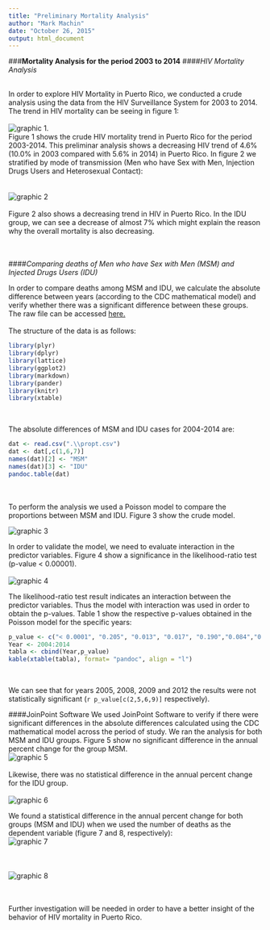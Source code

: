 ```yaml
---
title: "Preliminary Mortality Analysis"
author: "Mark Machin"
date: "October 26, 2015"
output: html_document
---
```

###**Mortality Analysis for the period 2003 to 2014**
####*HIV Mortality Analysis*

<br>
In order to explore HIV Mortality in Puerto Rico, we conducted a crude analysis using the data from the HIV Surveillance System for 2003 to 2014. The trend in HIV mortality can be seeing in figure 1:
<br>  
![graphic 1.](https://raw.githubusercontent.com/kramus/proptest/master/overall.png)
<br>
Figure 1 shows the crude HIV mortality trend in Puerto Rico for the period 2003-2014. This preliminar analysis shows a decreasing HIV trend of 4.6% (10.0% in 2003 compared with 5.6% in 2014) in Puerto Rico. In figure 2 we stratified by mode of transmission (Men who have Sex with Men, Injection Drugs Users and Heterosexual Contact):  
<br>  
![graphic 2](https://github.com/kramus/proptest/blob/master/transgroups.png?raw=true)
<br>  
Figure 2 also shows a decreasing trend in HIV in Puerto Rico. In the IDU group, we can see a decrease of almost 7% which might explain the reason why the overall mortality is also decreasing. 
<br>        
<br>

####*Comparing deaths of Men who have Sex with Men (MSM) and Injected Drugs Users (IDU)*

In order to compare deaths among MSM and IDU, we calculate the absolute difference between years (according to the CDC mathematical model) and verify whether there was a significant difference between these groups. The raw file can be accessed [here.](https://github.com/kramus/proptest/blob/master/propt3.csv)
<br>  
The structure of the data is as follows:
```r
library(plyr)
library(dplyr)
library(lattice)
library(ggplot2)
library(markdown)
library(pander)
library(knitr)
library(xtable)
```
<br>

The absolute differences of MSM and IDU cases for 2004-2014 are:
```r
dat <- read.csv(".\\propt.csv")
dat <- dat[,c(1,6,7)]
names(dat)[2] <- "MSM"
names(dat)[3] <- "IDU"
pandoc.table(dat)
```
<br>  
To perform the analysis we used a Poisson model to compare the proportions between MSM and IDU. Figure 3 show the crude model. 
<br>  

![graphic 3](https://github.com/kramus/proptest/blob/master/crudemodel.png?raw=true)
<br>  

In order to validate the model, we need to evaluate interaction in the predictor variables. Figure 4 show a significance in the likelihood-ratio test (p-value < 0.00001).
<br>  
![graphic 4](https://raw.githubusercontent.com/kramus/proptest/master/LRtest.png)
<br>  

The likelihood-ratio test result indicates an interaction between the predictor variables. Thus the model with interaction was used in order to obtain the p-values. Table 1 show the respective p-values obtained in the Poisson model for the specific years: 


```r

p_value <- c("< 0.0001", "0.205", "0.013", "0.017", "0.190","0.084","0.025","< 0.0001", "0.222", "< 0.0001", "0.010")
Year <- 2004:2014
tabla <- cbind(Year,p_value)
kable(xtable(tabla), format= "pandoc", align = "l")
```
<br>

We can see that for years 2005, 2008, 2009 and 2012 the results were not statistically significant (`r p_value[c(2,5,6,9)]` respectively). 

####JoinPoint Software
We used JoinPoint Software to verify if there were significant differences in the absolute differences calculated using the CDC mathematical model across the period of study. We ran the analysis for both MSM and IDU groups. Figure 5 show no significant difference in the annual percent change for the group MSM.
<br> 
![graphic 5](https://github.com/kramus/proptest/blob/master/joinmsm.png?raw=true)
<br>  
Likewise, there was no statistical difference in the annual percent change for the IDU group.
<br>  
![graphic 6](https://github.com/kramus/proptest/blob/master/joinidu.png?raw=true)
<br>  


We found a statistical difference in the annual percent change for both groups (MSM and IDU) when we used the number of deaths as the dependent variable (figure 7 and 8, respectively): 
<br> 
![graphic 7](https://github.com/kramus/proptest/blob/master/deathmsm.jpg?raw=true)
<br>  
<br>  
![graphic 8](https://github.com/kramus/proptest/blob/master/deathidu.jpg?raw=true)
<br>  
<br> 

Further investigation will be needed in order to have a better insight of the behavior of HIV mortality in Puerto Rico. <br>  
<br>  